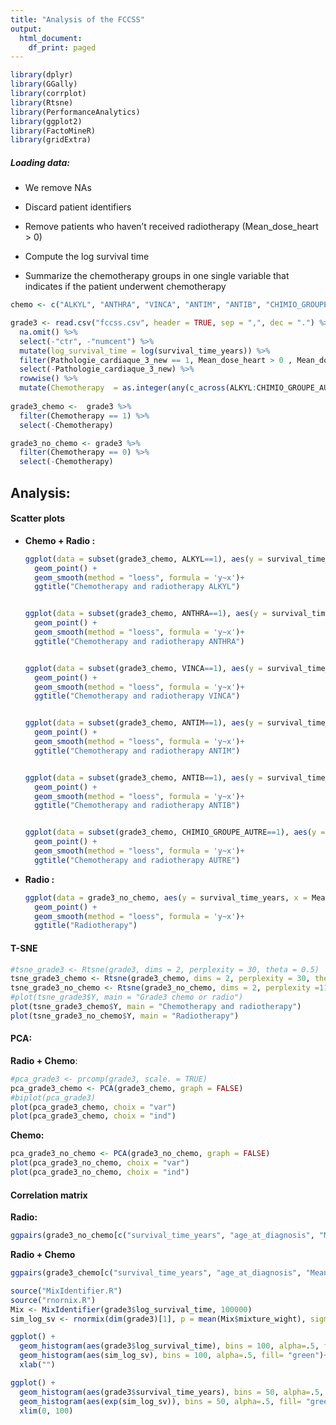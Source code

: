 ```yaml
---
title: "Analysis of the FCCSS"
output:
  html_document:
    df_print: paged
---
```


```r
library(dplyr)
library(GGally)
library(corrplot)
library(Rtsne)
library(PerformanceAnalytics)
library(ggplot2)
library(FactoMineR)
library(gridExtra)
```

##### Loading data:

-   We remove NAs

-   Discard patient identifiers

-   Remove patients who haven't received radiotherapy (Mean_dose_heart \> 0)

-   Compute the log survival time

-   Summarize the chemotherapy groups in one single variable that indicates if the patient underwent chemotherapy

```r
chemo <- c("ALKYL", "ANTHRA", "VINCA", "ANTIM", "ANTIB", "CHIMIO_GROUPE_AUTRE", "Chemotherapy")

grade3 <- read.csv("fccss.csv", header = TRUE, sep = ",", dec = ".") %>% 
  na.omit() %>%
  select(-"ctr", -"numcent") %>%
  mutate(log_survival_time = log(survival_time_years)) %>%
  filter(Pathologie_cardiaque_3_new == 1, Mean_dose_heart > 0 , Mean_dose_heart <20) %>%
  select(-Pathologie_cardiaque_3_new) %>%
  rowwise() %>%
  mutate(Chemotherapy  = as.integer(any(c_across(ALKYL:CHIMIO_GROUPE_AUTRE))))
  
grade3_chemo <-  grade3 %>%
  filter(Chemotherapy == 1) %>%
  select(-Chemotherapy)

grade3_no_chemo <- grade3 %>%
  filter(Chemotherapy == 0) %>%
  select(-Chemotherapy)

```

## Analysis:

#### Scatter plots

-   **Chemo + Radio :**

    ```r
    ggplot(data = subset(grade3_chemo, ALKYL==1), aes(y = survival_time_years , x = Mean_dose_heart)) + 
      geom_point() + 
      geom_smooth(method = "loess", formula = 'y~x')+
      ggtitle("Chemotherapy and radiotherapy ALKYL")


    ggplot(data = subset(grade3_chemo, ANTHRA==1), aes(y = survival_time_years , x = Mean_dose_heart)) + 
      geom_point() + 
      geom_smooth(method = "loess", formula = 'y~x')+
      ggtitle("Chemotherapy and radiotherapy ANTHRA")


    ggplot(data = subset(grade3_chemo, VINCA==1), aes(y = survival_time_years , x = Mean_dose_heart)) + 
      geom_point() + 
      geom_smooth(method = "loess", formula = 'y~x')+
      ggtitle("Chemotherapy and radiotherapy VINCA")


    ggplot(data = subset(grade3_chemo, ANTIM==1), aes(y = survival_time_years , x = Mean_dose_heart)) + 
      geom_point() + 
      geom_smooth(method = "loess", formula = 'y~x')+
      ggtitle("Chemotherapy and radiotherapy ANTIM")


    ggplot(data = subset(grade3_chemo, ANTIB==1), aes(y = survival_time_years , x = Mean_dose_heart)) + 
      geom_point() + 
      geom_smooth(method = "loess", formula = 'y~x')+
      ggtitle("Chemotherapy and radiotherapy ANTIB")


    ggplot(data = subset(grade3_chemo, CHIMIO_GROUPE_AUTRE==1), aes(y = survival_time_years , x = Mean_dose_heart)) + 
      geom_point() + 
      geom_smooth(method = "loess", formula = 'y~x')+
      ggtitle("Chemotherapy and radiotherapy AUTRE")
    ```

-   **Radio :**

    ```r
    ggplot(data = grade3_no_chemo, aes(y = survival_time_years, x = Mean_dose_heart)) + 
      geom_point() + 
      geom_smooth(method = "loess", formula = 'y~x')+
      ggtitle("Radiotherapy")
    ```

#### T-SNE

```r
#tsne_grade3 <- Rtsne(grade3, dims = 2, perplexity = 30, theta = 0.5)
tsne_grade3_chemo <- Rtsne(grade3_chemo, dims = 2, perplexity = 30, theta = 0.5)
tsne_grade3_no_chemo <- Rtsne(grade3_no_chemo, dims = 2, perplexity =11, theta = 0.5)
#plot(tsne_grade3$Y, main = "Grade3 chemo or radio")
plot(tsne_grade3_chemo$Y, main = "Chemotherapy and radiotherapy")
plot(tsne_grade3_no_chemo$Y, main = "Radiotherapy")
```

#### PCA:

**Radio + Chemo**:

```r
#pca_grade3 <- prcomp(grade3, scale. = TRUE)
pca_grade3_chemo <- PCA(grade3_chemo, graph = FALSE)
#biplot(pca_grade3)
plot(pca_grade3_chemo, choix = "var")
plot(pca_grade3_chemo, choix = "ind")
```

**Chemo:**

```r
pca_grade3_no_chemo <- PCA(grade3_no_chemo, graph = FALSE)
plot(pca_grade3_no_chemo, choix = "var")
plot(pca_grade3_no_chemo, choix = "ind")
```

#### Correlation matrix

**Radio:**

```r
ggpairs(grade3_no_chemo[c("survival_time_years", "age_at_diagnosis", "Mean_dose_heart", "log_survival_time")])
```

**Radio + Chemo**

```r
ggpairs(grade3_chemo[c("survival_time_years", "age_at_diagnosis", "Mean_dose_heart", "log_survival_time")])
```

```r
source("MixIdentifier.R")
source("rnornix.R")
Mix <- MixIdentifier(grade3$log_survival_time, 100000)
sim_log_sv <- rnormix(dim(grade3)[1], p = mean(Mix$mixture_wight), sigma_1 = mean(Mix$sigma1),mu_1 = mean(Mix$mu1), sigma_2 = mean(Mix$sigma2),mu_2 = mean(Mix$mu2))$samples
```

```r
ggplot() + 
  geom_histogram(aes(grade3$log_survival_time), bins = 100, alpha=.5, fill = "blue")+
  geom_histogram(aes(sim_log_sv), bins = 100, alpha=.5, fill= "green")+
  xlab("")
```

```r
ggplot() + 
  geom_histogram(aes(grade3$survival_time_years), bins = 50, alpha=.5, fill = "blue")+
  geom_histogram(aes(exp(sim_log_sv)), bins = 50, alpha=.5, fill= "green")+
  xlim(0, 100)
```

